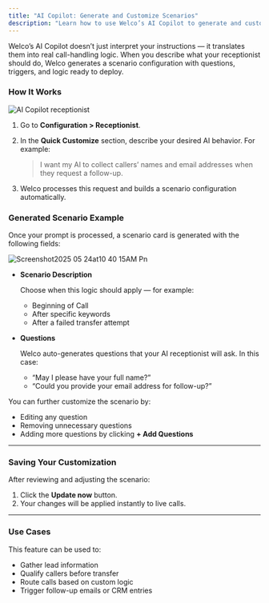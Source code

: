 ```yaml
---
title: "AI Copilot: Generate and Customize Scenarios"
description: "Learn how to use Welco’s AI Copilot to generate and customize call-handling scenarios based on natural language prompts, with support for follow-ups and lead capture."
---
```


Welco’s AI Copilot doesn’t just interpret your instructions — it translates them into real call-handling logic. When you describe what your receptionist should do, Welco generates a scenario configuration with questions, triggers, and logic ready to deploy.

### **How It Works**

![AI Copilot receptionist](/images/Screenshot2025-05-24at10.39.23AM.png)

1. Go to **Configuration \> Receptionist**.
2. In the **Quick Customize** section, describe your desired AI behavior. For example:

   > I want my AI to collect callers’ names and email addresses when they request a follow-up.
3. Welco processes this request and builds a scenario configuration automatically.

### **Generated Scenario Example**

Once your prompt is processed, a scenario card is generated with the following fields:

![Screenshot2025 05 24at10 40 15AM Pn](/images/Screenshot2025-05-24at10.40.15AM.png)

- **Scenario Description**

  Choose when this logic should apply — for example:
  - Beginning of Call
  - After specific keywords
  - After a failed transfer attempt
- **Questions**

  Welco auto-generates questions that your AI receptionist will ask. In this case:
  - “May I please have your full name?”
  - “Could you provide your email address for follow-up?”

You can further customize the scenario by:

- Editing any question
- Removing unnecessary questions
- Adding more questions by clicking **\+ Add Questions**

---

### **Saving Your Customization**

After reviewing and adjusting the scenario:

1. Click the **Update now** button.
2. Your changes will be applied instantly to live calls.

---

### **Use Cases**

This feature can be used to:

- Gather lead information
- Qualify callers before transfer
- Route calls based on custom logic
- Trigger follow-up emails or CRM entries